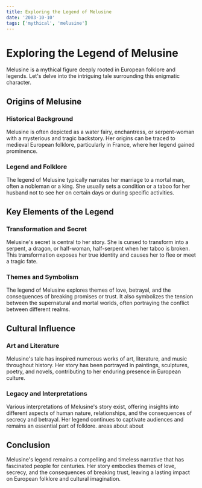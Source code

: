 ```yaml
---
title: Exploring the Legend of Melusine
date: '2003-10-10'
tags: ['mythical', 'melusine']
---
```


# Exploring the Legend of Melusine

Melusine is a mythical figure deeply rooted in European folklore and legends. Let's delve into the intriguing tale surrounding this enigmatic character.

## Origins of Melusine

### Historical Background

Melusine is often depicted as a water fairy, enchantress, or serpent-woman with a mysterious and tragic backstory. Her origins can be traced to medieval European folklore, particularly in France, where her legend gained prominence.

### Legend and Folklore

The legend of Melusine typically narrates her marriage to a mortal man, often a nobleman or a king. She usually sets a condition or a taboo for her husband not to see her on certain days or during specific activities.

## Key Elements of the Legend

### Transformation and Secret

Melusine's secret is central to her story. She is cursed to transform into a serpent, a dragon, or half-woman, half-serpent when her taboo is broken. This transformation exposes her true identity and causes her to flee or meet a tragic fate.

### Themes and Symbolism

The legend of Melusine explores themes of love, betrayal, and the consequences of breaking promises or trust. It also symbolizes the tension between the supernatural and mortal worlds, often portraying the conflict between different realms.

## Cultural Influence

### Art and Literature

Melusine's tale has inspired numerous works of art, literature, and music throughout history. Her story has been portrayed in paintings, sculptures, poetry, and novels, contributing to her enduring presence in European culture.

### Legacy and Interpretations

Various interpretations of Melusine's story exist, offering insights into different aspects of human nature, relationships, and the consequences of secrecy and betrayal. Her legend continues to captivate audiences and remains an essential part of folklore.
areas
about
about
## Conclusion

Melusine's legend remains a compelling and timeless narrative that has fascinated people for centuries. Her story embodies themes of love, secrecy, and the consequences of breaking trust, leaving a lasting impact on European folklore and cultural imagination.

<CustomImage src="https://raw.githubusercontent.com/silam741852963/Test-Blogpost/main/images/meluko.jpg" alt="meluko fgo"></CustomImage>